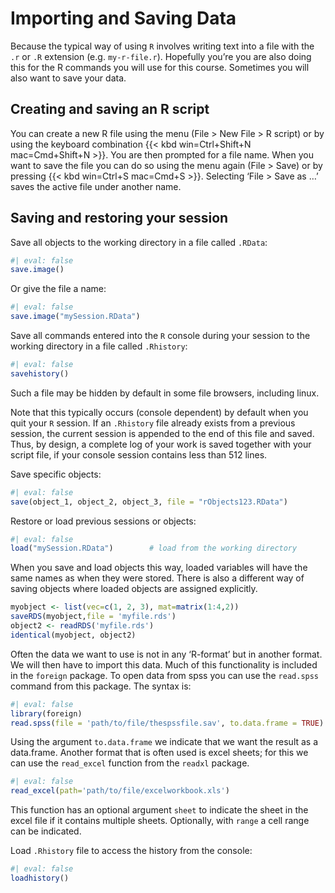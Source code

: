 # Importing and Saving Data



Because the typical way of using `R` involves writing text into a file with the `.r` or `.R` extension (e.g. `my-r-file.r`). Hopefully you're you are also doing this for the R commands you will use for this course. Sometimes you will also want to save your data.

## Creating and saving an R script

You can create a new R file using the menu (File > New File > R script) or by using the keyboard combination {{< kbd win=Ctrl+Shift+N mac=Cmd+Shift+N >}}. You are then prompted for a file name. When you want to save the file you can do so using the menu again (File > Save) or by pressing {{< kbd win=Ctrl+S mac=Cmd+S >}}. Selecting 'File > Save as ...' saves the active file under another name.

## Saving and restoring your session

Save all objects to the working directory in a file called `.RData`:

```r
#| eval: false
save.image()
```

Or give the file a name:

```r
#| eval: false
save.image("mySession.RData") 
```

Save all commands entered into the `R` console during your session to the working directory in a file called `.Rhistory`:

```r
#| eval: false
savehistory()
```

Such a file may be hidden by default in some file browsers, including linux.

Note that this typically occurs (console dependent) by default when you quit your `R` session. If an `.Rhistory` file already exists from a previous session, the current session is appended to the end of this file and saved. Thus, by design, a complete log of your work is saved together with your script file, if your console session contains less than 512 lines.

Save specific objects:

```r
#| eval: false
save(object_1, object_2, object_3, file = "rObjects123.RData")
```

Restore or load previous sessions or objects:

```r
#| eval: false
load("mySession.RData")        # load from the working directory
```

When you save and load objects this way, loaded variables will have the same names as when they were stored. There is also a different way of saving objects where loaded objects are assigned explicitly.

```r
myobject <- list(vec=c(1, 2, 3), mat=matrix(1:4,2))
saveRDS(myobject,file = 'myfile.rds')
object2 <- readRDS('myfile.rds')
identical(myobject, object2)
```

Often the data we want to use is not in any 'R-format' but in another format. We will then have to import this data. Much of this functionality is included in the `foreign` package. To open data from spss you can use the `read.spss` command from this package. The syntax is:

```r
#| eval: false
library(foreign)
read.spss(file = 'path/to/file/thespssfile.sav', to.data.frame = TRUE)
```

Using the argument `to.data.frame` we indicate that we want the result as a data.frame. Another format that is often used is excel sheets; for this we can use the `read_excel` function from the `readxl` package.

```r
#| eval: false
read_excel(path='path/to/file/excelworkbook.xls')
```

This function has an optional argument `sheet` to indicate the sheet in the excel file if it contains multiple sheets. Optionally, with `range` a cell range can be indicated.

Load `.Rhistory` file to access the history from the console:

```r
#| eval: false
loadhistory()
```
